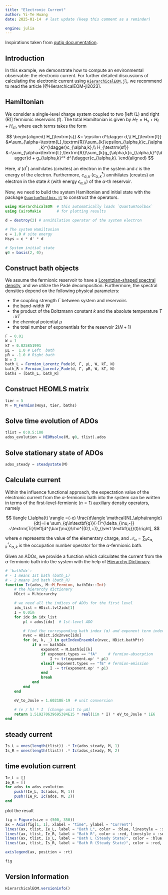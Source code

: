 ```yaml
---
title: "Electronic Current"
author: Yi-Te Huang
date: 2025-01-14  # last update (keep this comment as a reminder)

engine: julia
---
```


Inspirations taken from [qutip documentation](https://qutip.org/documentation.html).

## Introduction

In this example, we demonstrate how to compute an environmental observable: the electronic current. For further detailed discussions of calculating the electronic current using [`HierarchicalEOM.jl`](https://github.com/qutip/HierarchicalEOM.jl), we recommend to read the article [@HierarchicalEOM-jl2023].

## Hamiltonian
We consider a single-level charge system coupled to two [left (L) and right (R)] fermionic reservoirs ($\textrm{f}$). The total Hamiltonian is given by $H_{\textrm{T}}=H_\textrm{s}+H_\textrm{f}+H_\textrm{sf}$, where each terms takes the form

$$
\begin{aligned}
H_{\textrm{s}}  &= \epsilon d^\dagger d,\\
H_{\textrm{f}}  &=\sum_{\alpha=\textrm{L},\textrm{R}}\sum_{k}\epsilon_{\alpha,k}c_{\alpha,k}^{\dagger}c_{\alpha,k},\\
H_{\textrm{sf}} &=\sum_{\alpha=\textrm{L},\textrm{R}}\sum_{k}g_{\alpha,k}c_{\alpha,k}^{\dagger}d + g_{\alpha,k}^* d^{\dagger}c_{\alpha,k}.
\end{aligned}
$$

Here, $d$ $(d^\dagger)$ annihilates (creates) an electron in the system and $\epsilon$ is the energy of the electron. Furthermore, $c_{\alpha,k}$ $(c_{\alpha,k}^{\dagger})$ annihilates (creates) an electron in the state $k$ (with energy $\epsilon_{\alpha,k}$) of the $\alpha$-th reservoir.

Now, we need to build the system Hamiltonian and initial state with the package [`QuantumToolbox.jl`](https://github.com/qutip/QuantumToolbox.jl) to construct the operators.

```julia
using HierarchicalEOM  # this automatically loads `QuantumToolbox`
using CairoMakie       # for plotting results
```

```julia
d = destroy(2) # annihilation operator of the system electron

# The system Hamiltonian
ϵ = 1.0 # site energy
Hsys = ϵ * d' * d

# System initial state
ψ0 = basis(2, 0);
```

## Construct bath objects

We assume the fermionic reservoir to have a [Lorentzian-shaped spectral density](https://qutip.org/HierarchicalEOM.jl/stable/bath_fermion/Fermion_Lorentz/#doc-Fermion-Lorentz), and we utilize the Padé decomposition. Furthermore, the spectral densities depend on the following physical parameters: 

- the coupling strength $\Gamma$ between system and reservoirs
- the band-width $W$
- the product of the Boltzmann constant $k$ and the absolute temperature $T$ : $kT$
- the chemical potential $\mu$
- the total number of exponentials for the reservoir $2(N + 1)$

```julia
Γ = 0.01
W = 1
kT = 0.025851991
μL =  1.0 # Left  bath
μR = -1.0 # Right bath
N = 2
bath_L = Fermion_Lorentz_Pade(d, Γ, μL, W, kT, N)
bath_R = Fermion_Lorentz_Pade(d, Γ, μR, W, kT, N)
baths = [bath_L, bath_R]
```

## Construct HEOMLS matrix

```julia
tier = 5
M = M_Fermion(Hsys, tier, baths)
```

## Solve time evolution of ADOs

```julia
tlist = 0:0.5:100
ados_evolution = HEOMsolve(M, ψ0, tlist).ados
```

## Solve stationary state of ADOs
```julia
ados_steady = steadystate(M)
```

## Calculate current

Within the influence functional approach, the expectation value of the electronic current from the $\alpha$-fermionic bath into the system can be written in terms of the first-level-fermionic ($n=1$) auxiliary density operators, namely

$$
\langle I_\alpha(t) \rangle =(-e) \frac{d\langle \mathcal{N}_\alpha\rangle}{dt}=i e \sum_{q\in\textbf{q}}(-1)^{\delta_{\nu,-}} ~\textrm{Tr}\left[d^{\bar{\nu}}\rho^{(0,1,+)}_{\vert \textbf{q}}(t)\right],
$$

where $e$ represents the value of the elementary charge, and $\mathcal{N}_\alpha=\sum_k c^\dagger_{\alpha,k}c_{\alpha,k}$ is the occupation number operator for the $\alpha$-fermionic bath.

Given an ADOs, we provide a function which calculates the current from the $\alpha$-fermionic bath into the system with the help of [Hierarchy Dictionary](https://qutip.org/HierarchicalEOM.jl/stable/hierarchy_dictionary/#doc-Hierarchy-Dictionary).

```julia
# `bathIdx`:  
# - 1 means 1st bath (bath_L)
# - 2 means 2nd bath (bath_R)
function Ic(ados, M::M_Fermion, bathIdx::Int)
    # the hierarchy dictionary
    HDict = M.hierarchy

    # we need all the indices of ADOs for the first level
    idx_list = HDict.lvl2idx[1]
    I = 0.0im
    for idx in idx_list
        ρ1 = ados[idx]  # 1st-level ADO

        # find the corresponding bath index (α) and exponent term index (k)
        nvec = HDict.idx2nvec[idx]
        for (α, k, _) in getIndexEnsemble(nvec, HDict.bathPtr)
            if α == bathIdx
                exponent = M.bath[α][k]
                if exponent.types == "fA"     # fermion-absorption
                    I += tr(exponent.op' * ρ1)
                elseif exponent.types == "fE" # fermion-emission
                    I -= tr(exponent.op' * ρ1)
                end
                break
            end
        end
    end

    eV_to_Joule = 1.60218E-19  # unit conversion

    # (e / ħ) * I  [change unit to μA] 
    return 1.519270639695384E15 * real(1im * I) * eV_to_Joule * 1E6
end
```

## steady current
```julia
Is_L = ones(length(tlist)) .* Ic(ados_steady, M, 1)
Is_R = ones(length(tlist)) .* Ic(ados_steady, M, 2)
```

## time evolution current
```julia
Ie_L = []
Ie_R = []
for ados in ados_evolution
    push!(Ie_L, Ic(ados, M, 1))
    push!(Ie_R, Ic(ados, M, 2))
end
```

plot the result

```julia
fig = Figure(size = (500, 350))
ax = Axis(fig[1, 1], xlabel = "time", ylabel = "Current")
lines!(ax, tlist, Ie_L, label = "Bath L", color = :blue, linestyle = :solid)
lines!(ax, tlist, Ie_R, label = "Bath R", color = :red, linestyle = :solid)
lines!(ax, tlist, Is_L, label = "Bath L (Steady State)", color = :blue, linestyle = :dash)
lines!(ax, tlist, Is_R, label = "Bath R (Steady State)", color = :red, linestyle = :dash)

axislegend(ax, position = :rt)

fig
```

## Version Information
```julia
HierarchicalEOM.versioninfo()
```
